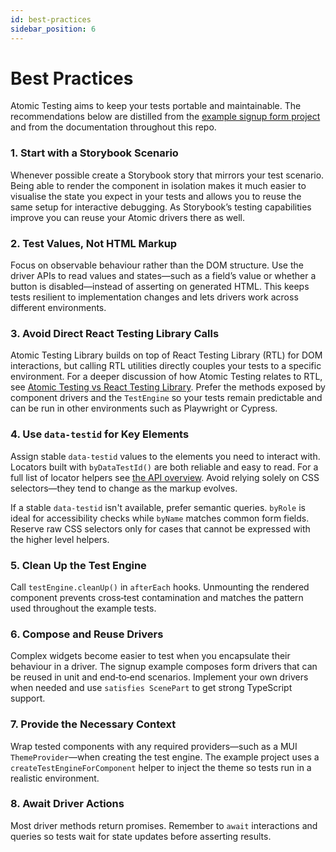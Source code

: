 ```yaml
---
id: best-practices
sidebar_position: 6
---
```


# Best Practices

Atomic Testing aims to keep your tests portable and maintainable. The
recommendations below are distilled from the
[example signup form project](https://github.com/atomic-testing/atomic-testing/tree/main/examples/example-mui-signup-form)
and from the documentation throughout this repo.

### 1. Start with a Storybook Scenario

Whenever possible create a Storybook story that mirrors your test
scenario. Being able to render the component in isolation makes it much
easier to visualise the state you expect in your tests and allows you to
reuse the same setup for interactive debugging. As Storybook’s testing
capabilities improve you can reuse your Atomic drivers there as well.

### 2. Test Values, Not HTML Markup

Focus on observable behaviour rather than the DOM structure. Use the
driver APIs to read values and states—such as a field’s value or whether
a button is disabled—instead of asserting on generated HTML. This keeps
tests resilient to implementation changes and lets drivers work across
different environments.

### 3. Avoid Direct React Testing Library Calls

Atomic Testing Library builds on top of React Testing Library (RTL) for
DOM interactions, but calling RTL utilities directly couples your tests
to a specific environment. For a deeper discussion of how Atomic Testing
relates to RTL, see [Atomic Testing vs React Testing Library](./advanced-concepts/atomic-testing-vs-rtl.mdx).
Prefer the methods exposed by component drivers and the `TestEngine` so
your tests remain predictable and can be run in other environments such
as Playwright or Cypress.

### 4. Use `data-testid` for Key Elements

Assign stable `data-testid` values to the elements you need to interact with. Locators built with `byDataTestId()` are both reliable and easy to read. For a full list of locator helpers see [the API overview](./api-overview.mdx#locator). Avoid relying solely on CSS selectors—they tend to change as the markup evolves.

If a stable `data-testid` isn't available, prefer semantic queries. `byRole` is ideal for accessibility checks while `byName` matches common form fields. Reserve raw CSS selectors only for cases that cannot be expressed with the higher level helpers.

### 5. Clean Up the Test Engine

Call `testEngine.cleanUp()` in `afterEach` hooks. Unmounting the rendered
component prevents cross‑test contamination and matches the pattern used
throughout the example tests.

### 6. Compose and Reuse Drivers

Complex widgets become easier to test when you encapsulate their
behaviour in a driver. The signup example composes form drivers that can
be reused in unit and end‑to‑end scenarios. Implement your own drivers
when needed and use `satisfies ScenePart` to get strong TypeScript
support.

### 7. Provide the Necessary Context

Wrap tested components with any required providers—such as a MUI
`ThemeProvider`—when creating the test engine. The example project uses a
`createTestEngineForComponent` helper to inject the theme so tests run in
a realistic environment.

### 8. Await Driver Actions

Most driver methods return promises. Remember to `await` interactions and
queries so tests wait for state updates before asserting results.
